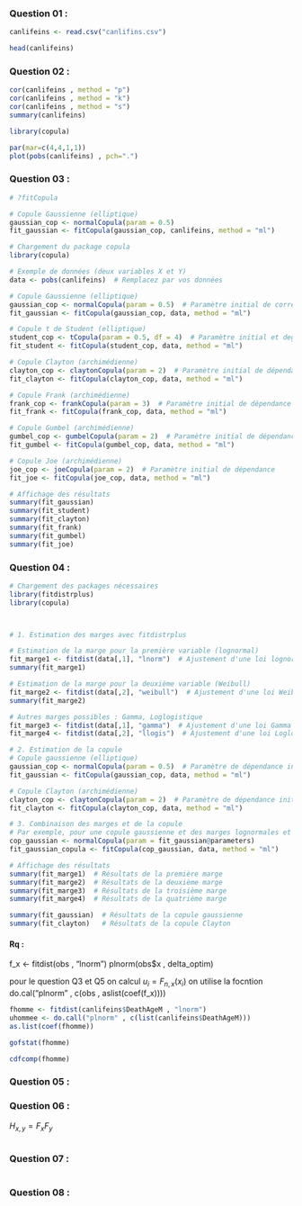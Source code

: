 

### Question 01 :

```r
canlifeins <- read.csv("canlifins.csv")

head(canlifeins)
```

### Question 02 :




```r
cor(canlifeins , method = "p")
cor(canlifeins , method = "k")
cor(canlifeins , method = "s")
summary(canlifeins)
```



```r
library(copula)

par(mar=c(4,4,1,1))
plot(pobs(canlifeins) , pch=".")


```


### Question 03 :

```r
# ?fitCopula

# Copule Gaussienne (elliptique)
gaussian_cop <- normalCopula(param = 0.5)  
fit_gaussian <- fitCopula(gaussian_cop, canlifeins, method = "ml")

```



```r
# Chargement du package copula
library(copula)

# Exemple de données (deux variables X et Y)
data <- pobs(canlifeins)  # Remplacez par vos données

# Copule Gaussienne (elliptique)
gaussian_cop <- normalCopula(param = 0.5)  # Paramètre initial de corrélation
fit_gaussian <- fitCopula(gaussian_cop, data, method = "ml")

# Copule t de Student (elliptique)
student_cop <- tCopula(param = 0.5, df = 4)  # Paramètre initial et degrés de liberté
fit_student <- fitCopula(student_cop, data, method = "ml")

# Copule Clayton (archimédienne)
clayton_cop <- claytonCopula(param = 2)  # Paramètre initial de dépendance
fit_clayton <- fitCopula(clayton_cop, data, method = "ml")

# Copule Frank (archimédienne)
frank_cop <- frankCopula(param = 3)  # Paramètre initial de dépendance
fit_frank <- fitCopula(frank_cop, data, method = "ml")

# Copule Gumbel (archimédienne)
gumbel_cop <- gumbelCopula(param = 2)  # Paramètre initial de dépendance
fit_gumbel <- fitCopula(gumbel_cop, data, method = "ml")

# Copule Joe (archimédienne)
joe_cop <- joeCopula(param = 2)  # Paramètre initial de dépendance
fit_joe <- fitCopula(joe_cop, data, method = "ml")

# Affichage des résultats
summary(fit_gaussian)
summary(fit_student)
summary(fit_clayton)
summary(fit_frank)
summary(fit_gumbel)
summary(fit_joe)

```



### Question 04 :

```r

# Chargement des packages nécessaires
library(fitdistrplus)
library(copula)



# 1. Estimation des marges avec fitdistrplus

# Estimation de la marge pour la première variable (lognormal)
fit_marge1 <- fitdist(data[,1], "lnorm")  # Ajustement d'une loi lognormale
summary(fit_marge1)

# Estimation de la marge pour la deuxième variable (Weibull)
fit_marge2 <- fitdist(data[,2], "weibull")  # Ajustement d'une loi Weibull
summary(fit_marge2)

# Autres marges possibles : Gamma, Loglogistique
fit_marge3 <- fitdist(data[,1], "gamma")  # Ajustement d'une loi Gamma
fit_marge4 <- fitdist(data[,2], "llogis")  # Ajustement d'une loi Loglogistique

# 2. Estimation de la copule
# Copule gaussienne (elliptique)
gaussian_cop <- normalCopula(param = 0.5)  # Paramètre de dépendance initial
fit_gaussian <- fitCopula(gaussian_cop, data, method = "ml")

# Copule Clayton (archimédienne)
clayton_cop <- claytonCopula(param = 2)  # Paramètre de dépendance initial
fit_clayton <- fitCopula(clayton_cop, data, method = "ml")

# 3. Combinaison des marges et de la copule
# Par exemple, pour une copule gaussienne et des marges lognormales et Weibull :
cop_gaussian <- normalCopula(param = fit_gaussian@parameters)
fit_gaussian_copula <- fitCopula(cop_gaussian, data, method = "ml")

# Affichage des résultats
summary(fit_marge1)  # Résultats de la première marge
summary(fit_marge2)  # Résultats de la deuxième marge
summary(fit_marge3)  # Résultats de la troisième marge
summary(fit_marge4)  # Résultats de la quatrième marge

summary(fit_gaussian)  # Résultats de la copule gaussienne
summary(fit_clayton)   # Résultats de la copule Clayton

```


#### Rq :

f_x <- fitdist(obs , "lnorm")
plnorm(obs$x , delta_optim)

pour le question Q3 et Q5 on calcul $u_i= F_{n,x}(x_i)$ on utilise la focntion do.cal("plnorm" , c(obs , aslist(coef(f_x))))


```r
fhomme <- fitdist(canlifeins$DeathAgeM , "lnorm")
uhommee <- do.call("plnorm" , c(list(canlifeins$DeathAgeM)))
as.list(coef(fhomme))

```


```r
gofstat(fhomme)
```


```r
cdfcomp(fhomme)
```


### Question 05 :





### Question 06 :



$H_{x,y} = F_xF_y$



```r

```


### Question 07 :
```r



```



### Question 08 : 






















